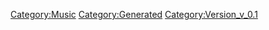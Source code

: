 {{Music
 |Name=SEVENTH MOON
 |ID=48
 |Cov=46
 |Cd=3
 |Nam=46
 |Div=46
 |Ma=1
 |SerieId=3
 |SerieLogoId=3
 |WavId=46
 |VariationId=0
 |Dsc=46
 |Strt=10
 |ValkyrieBattle=1
 |ValkyrieIntro=1
 |ValkyrieIntroSky=1
 |DivaSolo=1
 |DivaMulti=1
 |Exp=1
 |OfficialName=SEVENTH MOON
 |VocalName=Fire Bomber
 |Description=作品：マクロス7<br /><br />歌手：Fire Bomber<br /><br />作詞：K.INOJO<br />作曲：河内淳貴
 |StoryTitle=
 |StoryDesc=
 |BuyURL=https://recochoku.jp/song/S22001142/
 |BannerId=2
 |AnmStoreURL=https://anime.dmkt-sp.jp/animestore/ci_pc?workId=20597
}}
[[Category:Music]]
[[Category:Generated]]
[[Category:Version_v_0.1]]
